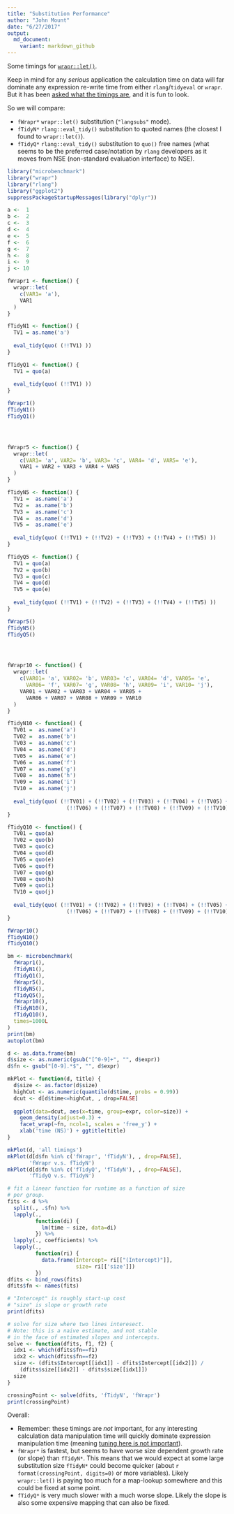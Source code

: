 ```yaml
---
title: "Substitution Performance"
author: "John Mount"
date: "6/27/2017"
output:
  md_document:
    variant: markdown_github
---
```


Some timings for [`wrapr::let()`](https://github.com/WinVector/wrapr).

Keep in mind for any *serious* application the calculation time on data will far dominate any expression re-write time from either `rlang`/`tidyeval` or `wrapr`.  But it has been [asked what the timings are](http://www.win-vector.com/blog/2017/06/please-consider-using-wraprlet-for-replacement-tasks/#comment-66574), and it is fun to look.

So we will compare:

 * `fWrapr*` `wrapr::let()` substitution (`"langsubs"` mode).
 * `fTidyN*` `rlang::eval_tidy()` substitution to quoted names (the closest I found to `wrapr::let()`).
 * `fTidyQ*` `rlang::eval_tidy()` substitution to `quo()` free names (what seems to be the preferred case/notation by `rlang` developers as it moves from NSE (non-standard evaluation interface) to NSE).

```r
library("microbenchmark")
library("wrapr")
library("rlang")
library("ggplot2")
suppressPackageStartupMessages(library("dplyr"))

a <-  1
b <-  2
c <-  3
d <-  4
e <-  5
f <-  6
g <-  7
h <-  8
i <-  9
j <- 10

fWrapr1 <- function() {
  wrapr::let(
    c(VAR1= 'a'),
    VAR1
  )
}

fTidyN1 <- function() {
  TV1 = as.name('a')
  
  eval_tidy(quo( (!!TV1) ))
}

fTidyQ1 <- function() {
  TV1 = quo(a)
  
  eval_tidy(quo( (!!TV1) ))
}

fWrapr1()
fTidyN1()
fTidyQ1()




fWrapr5 <- function() {
  wrapr::let(
    c(VAR1= 'a', VAR2= 'b', VAR3= 'c', VAR4= 'd', VAR5= 'e'),
    VAR1 + VAR2 + VAR3 + VAR4 + VAR5
  )
}

fTidyN5 <- function() {
  TV1 =  as.name('a')
  TV2 =  as.name('b')
  TV3 =  as.name('c')
  TV4 =  as.name('d')
  TV5 =  as.name('e')
  
  eval_tidy(quo( (!!TV1) + (!!TV2) + (!!TV3) + (!!TV4) + (!!TV5) ))
}

fTidyQ5 <- function() {
  TV1 = quo(a)
  TV2 = quo(b)
  TV3 = quo(c)
  TV4 = quo(d)
  TV5 = quo(e)
  
  eval_tidy(quo( (!!TV1) + (!!TV2) + (!!TV3) + (!!TV4) + (!!TV5) ))
}

fWrapr5()
fTidyN5()
fTidyQ5()




fWrapr10 <- function() {
  wrapr::let(
    c(VAR01= 'a', VAR02= 'b', VAR03= 'c', VAR04= 'd', VAR05= 'e',
      VAR06= 'f', VAR07= 'g', VAR08= 'h', VAR09= 'i', VAR10= 'j'),
    VAR01 + VAR02 + VAR03 + VAR04 + VAR05 +
      VAR06 + VAR07 + VAR08 + VAR09 + VAR10
  )
}

fTidyN10 <- function() {
  TV01 =  as.name('a')
  TV02 =  as.name('b')
  TV03 =  as.name('c')
  TV04 =  as.name('d')
  TV05 =  as.name('e')
  TV06 =  as.name('f')
  TV07 =  as.name('g')
  TV08 =  as.name('h')
  TV09 =  as.name('i')
  TV10 =  as.name('j')
  
  eval_tidy(quo( (!!TV01) + (!!TV02) + (!!TV03) + (!!TV04) + (!!TV05) +
                   (!!TV06) + (!!TV07) + (!!TV08) + (!!TV09) + (!!TV10) ))
}

fTidyQ10 <- function() {
  TV01 = quo(a)
  TV02 = quo(b)
  TV03 = quo(c)
  TV04 = quo(d)
  TV05 = quo(e)
  TV06 = quo(f)
  TV07 = quo(g)
  TV08 = quo(h)
  TV09 = quo(i)
  TV10 = quo(j)
  
  eval_tidy(quo( (!!TV01) + (!!TV02) + (!!TV03) + (!!TV04) + (!!TV05) +
                   (!!TV06) + (!!TV07) + (!!TV08) + (!!TV09) + (!!TV10) ))
}

fWrapr10()
fTidyN10()
fTidyQ10()
```

```r

bm <- microbenchmark(
  fWrapr1(),
  fTidyN1(),
  fTidyQ1(),
  fWrapr5(),
  fTidyN5(),
  fTidyQ5(),
  fWrapr10(),
  fTidyN10(),
  fTidyQ10(),
  times=1000L
)
print(bm)
autoplot(bm)
```

```r
d <- as.data.frame(bm)
d$size <- as.numeric(gsub("[^0-9]+", "", d$expr))
d$fn <- gsub("[0-9].*$", "", d$expr)

mkPlot <- function(d, title) {
  d$size <- as.factor(d$size)
  highCut <- as.numeric(quantile(d$time, probs = 0.99))
  dcut <- d[d$time<=highCut, , drop=FALSE]
  
  ggplot(data=dcut, aes(x=time, group=expr, color=size)) +
    geom_density(adjust=0.3) +
    facet_wrap(~fn, ncol=1, scales = 'free_y') +
    xlab('time (NS)') + ggtitle(title)
}

mkPlot(d, 'all timings')
mkPlot(d[d$fn %in% c('fWrapr', 'fTidyN'), , drop=FALSE], 
       'fWrapr v.s. fTidyN')
mkPlot(d[d$fn %in% c('fTidyQ', 'fTidyN'), , drop=FALSE], 
       'fTidyQ v.s. fTidyN')
```

```r
# fit a linear function for runtime as a function of size
# per group.
fits <- d %>%
  split(., .$fn) %>%
  lapply(., 
         function(di) { 
           lm(time ~ size, data=di) 
         }) %>%
  lapply(., coefficients) %>%
  lapply(., 
         function(ri) {
           data.frame(Intercept= ri[["(Intercept)"]],
                      size= ri[['size']])
         }) 
dfits <- bind_rows(fits)
dfits$fn <- names(fits)

# "Intercept" is roughly start-up cost 
# "size" is slope or growth rate
print(dfits)

# solve for size where two lines interesect.
# Note: this is a naive estimate, and not stable
# in the face of estimated slopes and intercepts.
solve <- function(dfits, f1, f2) {
  idx1 <- which(dfits$fn==f1)
  idx2 <- which(dfits$fn==f2)
  size <- (dfits$Intercept[[idx1]] - dfits$Intercept[[idx2]]) /
    (dfits$size[[idx2]] - dfits$size[[idx1]])
  size
}

crossingPoint <- solve(dfits, 'fTidyN', 'fWrapr')
print(crossingPoint)
```



Overall:

 * Remember: these timings are *not* important, for any interesting calculation data manipulation time will quickly dominate expression manipulation time (meaning [tuning here is not important](https://en.wikipedia.org/wiki/Amdahl%27s_law)).
 * `fWrapr*` is fastest, but seems to have worse size dependent growth rate (or slope) than `fTidyN*`.  This means that we would expect at some large substitution size `fTidyN*` could become quicker (about `r format(crossingPoint, digits=0)` or more variables).  Likely `wrapr::let()` is paying too much for a map-lookup somewhere and this could be fixed at some point.
 * `fTidyQ*` is very much slower with a much worse slope.  Likely the slope is also some expensive mapping that can also be fixed.
 